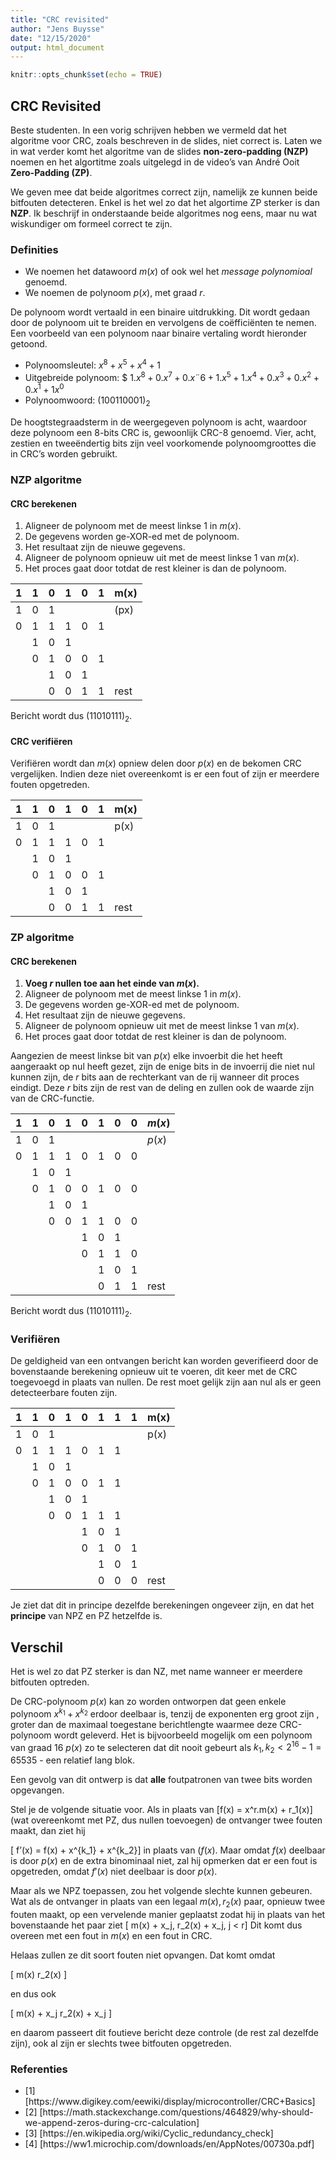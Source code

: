 ```yaml
---
title: "CRC revisited"
author: "Jens Buysse"
date: "12/15/2020"
output: html_document
---
```


```r
knitr::opts_chunk$set(echo = TRUE)
```

## CRC Revisited

Beste studenten. In een vorig schrijven hebben we vermeld dat het algoritme voor CRC, zoals beschreven in de slides, niet correct is. Laten we in wat verder komt het algoritme van de slides **non-zero-padding (NZP)** noemen en het algortitme zoals uitgelegd in de video's van André Ooit **Zero-Padding (ZP)**. 

We geven mee dat beide algoritmes correct zijn, namelijk ze kunnen beide bitfouten detecteren. Enkel is het wel zo dat het algortime ZP sterker is dan **NZP**. Ik beschrijf in onderstaande beide algoritmes nog eens, maar nu wat wiskundiger om formeel correct te zijn.

### Definities

- We noemen het datawoord $m(x)$ of ook wel het *message polynomioal* genoemd.
- We noemen de polynoom $p(x)$, met graad $r$. 

De polynoom wordt vertaald in een binaire uitdrukking. Dit wordt gedaan door de polynoom uit te breiden en vervolgens de coëfficiënten te nemen. Een voorbeeld van een polynoom naar binaire vertaling wordt hieronder getoond.

- Polynoomsleutel: $x^8 + x^5 + x^4 + 1$
- Uitgebreide polynoom: $ $1.x^8 + 0.x^7 + 0.x¨6 +  1.x^5 + 1.x^4 + 0.x^3 + 0.x^2 + 0.x^1 +  1x^0$
- Polynoomwoord: $(100110001)_2$ 

De hoogtstegraadsterm in de weergegeven polynoom is acht, waardoor deze polynoom een 8-bits CRC is, gewoonlijk CRC-8 genoemd. Vier, acht, zestien en tweeëndertig bits zijn veel voorkomende polynoomgroottes die in CRC's worden gebruikt.

### NZP algoritme

#### CRC berekenen

1. Aligneer de polynoom  met de meest linkse 1 in $m(x)$.
2. De gegevens worden ge-XOR-ed met de polynoom. 
3. Het resultaat zijn de nieuwe gegevens. 
4. Aligneer de polynoom opnieuw uit met de meest linkse 1 van $m(x)$. 
5. Het proces gaat door totdat de rest kleiner is dan de polynoom.

| 1 | 1 | 0 | 1 | 0 | 1 | m(x) |
| - | - | - | - | - | - | ---- |
| 1 | 0 | 1 |   |   |   | (px) |
| 0 | 1 | 1 | 1 | 0 | 1 |      |
|   | 1 | 0 | 1 |   |   |      |
|   | 0 | 1 | 0 | 0 | 1 |      |
|   |   | 1 | 0 | 1 |   |      |
|   |   | 0 | 0 | 1 | 1 | rest |

Bericht wordt dus $(11010111)_2$. 

#### CRC verifiëren

Verifiëren wordt dan $m(x)$ opniew delen door $p(x)$ en de bekomen CRC vergelijken. Indien deze niet overeenkomt is er een fout of zijn er meerdere fouten opgetreden.

| 1 | 1 | 0 | 1 | 0 | 1 | m(x) |
| - | - | - | - | - | - | ---- |
| 1 | 0 | 1 |   |   |   | p(x) |
| 0 | 1 | 1 | 1 | 0 | 1 |      |
|   | 1 | 0 | 1 |   |   |      |
|   | 0 | 1 | 0 | 0 | 1 |      |
|   |   | 1 | 0 | 1 |   |      |
|   |   | 0 | 0 | 1 | 1 | rest |

### ZP algoritme

#### CRC berekenen

1. **Voeg $r$ nullen toe aan het einde van $m(x)$.**
2. Aligneer de polynoom  met de meest linkse 1 in $m(x)$.
3. De gegevens worden ge-XOR-ed met de polynoom. 
4. Het resultaat zijn de nieuwe gegevens. 
5. Aligneer de polynoom opnieuw uit met de meest linkse 1 van $m(x)$. 
6. Het proces gaat door totdat de rest kleiner is dan de polynoom.

Aangezien de meest linkse bit van $p(x)$ elke invoerbit die het heeft aangeraakt op nul heeft gezet, zijn de enige bits in de invoerrij die niet nul kunnen zijn, de $r$ bits aan de rechterkant van de rij wanneer dit proces eindigt. Deze $r$ bits zijn de rest van de deling en zullen ook de waarde zijn van de CRC-functie.

| 1 | 1 | 0 | 1 | 0 | 1 | 0 | 0 | $m(x)$ |
| - | - | - | - | - | - | - | - | ---- |
| 1 | 0 | 1 |   |   |   |   |   | $p(x)$ |
| 0 | 1 | 1 | 1 | 0 | 1 | 0 | 0 |      |
|   | 1 | 0 | 1 |   |   |   |   |      |
|   | 0 | 1 | 0 | 0 | 1 | 0 | 0 |      |
|   |   | 1 | 0 | 1 |   |   |   |      |
|   |   | 0 | 0 | 1 | 1 | 0 | 0 |      |
|   |   |   |   | 1 | 0 | 1 |   |      |
|   |   |   |   | 0 | 1 | 1 | 0 |      |
|   |   |   |   |   | 1 | 0 | 1 |      |
|   |   |   |   |   | 0 | 1 | 1 | rest |

Bericht wordt dus $(11010111)_2$.

### Verifiëren
De geldigheid van een ontvangen bericht kan worden geverifieerd door de bovenstaande berekening opnieuw uit te voeren, dit keer met de CRC toegevoegd in plaats van nullen. De rest moet gelijk zijn aan nul als er geen detecteerbare fouten zijn.

| 1 | 1 | 0 | 1 | 0 | 1 | 1 | 1 | m(x) |
| - | - | - | - | - | - | - | - | ---- |
| 1 | 0 | 1 |   |   |   |   |   | p(x) |
| 0 | 1 | 1 | 1 | 0 | 1 | 1 |   |      |
|   | 1 | 0 | 1 |   |   |   |   |      |
|   | 0 | 1 | 0 | 0 | 1 | 1 |   |      |
|   |   | 1 | 0 | 1 |   |   |   |      |
|   |   | 0 | 0 | 1 | 1 | 1 |   |      |
|   |   |   |   | 1 | 0 | 1 |   |      |
|   |   |   |   | 0 | 1 | 0 | 1 |      |
|   |   |   |   |   | 1 | 0 | 1 |      |
|   |   |   |   |   | 0 | 0 | 0 | rest |

Je ziet dat dit in principe dezelfde berekeningen ongeveer zijn, en dat het **principe** van NPZ en PZ hetzelfde is.

## Verschil

Het is wel zo dat PZ sterker is dan NZ, met name wanneer er meerdere bitfouten optreden. 

De CRC-polynoom $p(x)$ kan zo worden ontworpen dat geen enkele polynoom $x^{k_1} + x^{k_2}$ erdoor deelbaar is, tenzij de exponenten erg groot zijn , groter dan de maximaal toegestane berichtlengte waarmee deze CRC-polynoom wordt geleverd. Het is bijvoorbeeld mogelijk om een polynoom van graad 16 $p(x)$ zo te selecteren dat dit nooit gebeurt als $k_1, k_2 < 2^{16}−1 = 65535$ - een relatief lang blok.

Een gevolg van dit ontwerp is dat **alle** foutpatronen van twee bits worden opgevangen.


Stel je de volgende situatie voor. Als in plaats van
\[f(x) = x^r.m(x) + r_1(x)\] 
(wat overeenkomt met PZ, dus nullen toevoegen) de ontvanger twee fouten maakt, dan ziet hij


\[ f'(x) = f(x) + x^{k_1} + x^{k_2}\]
in plaats van $(f(x)$. Maar omdat $f(x)$ deelbaar is door $p(x)$ en de extra binominaal niet, zal hij opmerken dat er een fout is opgetreden, omdat $f'(x)$ niet deelbaar is door $p(x)$.

Maar als we NPZ toepassen, zou het volgende slechte kunnen gebeuren. Wat als de ontvanger in plaats van een legaal $m(x), r_2(x)$ paar, opnieuw twee fouten maakt, op een vervelende manier geplaatst zodat hij in plaats van het bovenstaande  het paar ziet
\[ m(x) + x_j, r_2(x) + x_j, j < r\]
Dit komt dus overeen met een fout in $m(x)$ en een fout in CRC.

Helaas zullen ze dit soort fouten niet opvangen. Dat komt omdat

\[ m(x) \equiv r_2(x) \mod{p(x)} \]

en dus ook

\[ m(x) + x_j \equiv r_2(x) + x_j \mod{p(x)} \]

en daarom passeert dit foutieve bericht deze controle (de rest zal dezelfde zijn), ook al zijn er slechts twee bitfouten opgetreden. 



### Referenties

- [1] [https://www.digikey.com/eewiki/display/microcontroller/CRC+Basics]
- [2] [https://math.stackexchange.com/questions/464829/why-should-we-append-zeros-during-crc-calculation]
- [3] [https://en.wikipedia.org/wiki/Cyclic_redundancy_check]
- [4] [https://ww1.microchip.com/downloads/en/AppNotes/00730a.pdf]
